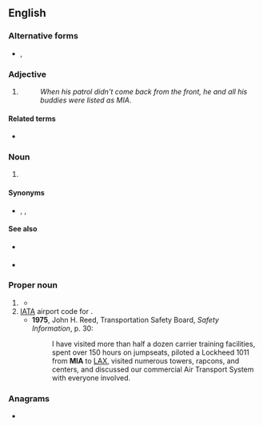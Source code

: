 {{also|Appendix:Variations of "mia"}}
==English==

===Alternative forms===
* {{sense|missing in action}} {{l|en|M.I.A.}}, {{l|en|M. I. A.}}

===Adjective===
{{head|en|adjective}}

# {{lb|en|military}} {{initialism of|lang=en|[[missing in action|Missing In Action]]}}
#: ''When his patrol didn't come back from the front, he and all his buddies were listed as MIA''.

====Related terms====
* {{sense|military}} {{l|en|KIA}}

===Noun===
{{en-noun|-}}

# {{lb|en|Mormonism}} {{initialism of|[[mutual|Mutual]] [[improvement|Improvement]] [[association|Association]]|lang=en}}

====Synonyms====
* {{sense|Mutual Improvement Association}} {{l|en|Mutual}}, {{l|en|Young Woman's}}, {{l|en|Young Men's}}

====See also====
{{sense|Mutual Improvement Association}}
* {{qualifier|Young Women's}} {{pedia|lang=en|Young Women (organization)}}
* {{qualifier|Young Men's}} {{pedia|lang=en|Young Men (organization)}}

===Proper noun===
{{en-proper-noun}}

# {{lb|en|sports}} {{abbreviation of|lang=en|Miami}}
#* {{quote-text|year=1996|author=Marty Strasen|title=Basketball Almanac, 1996-97|page=415|passage=56 Michael Jordan, [[CHI]] vs. '''MIA''', Apr. 29, 1992.}}
# [[IATA]] airport code for {{w|Miami International Airport}}.
#* '''1975''', John H. Reed, Transportation Safety Board, ''Safety Information'', p. 30:
#*: I have visited more than half a dozen carrier training facilities, spent over 150 hours on jumpseats, piloted a Lockheed 1011 from '''MIA''' to [[LAX]], visited numerous towers, rapcons, and centers, and discussed our commercial Air Transport System with everyone involved.

===Anagrams===
* {{anagrams|en|AIM|AMI|I am|I'm a|I'm a'|I'm'a|I'ma|IAM|Ima|Ima'|MAI|Mai|aim|i'm'a|i'ma|ima|mai}}
